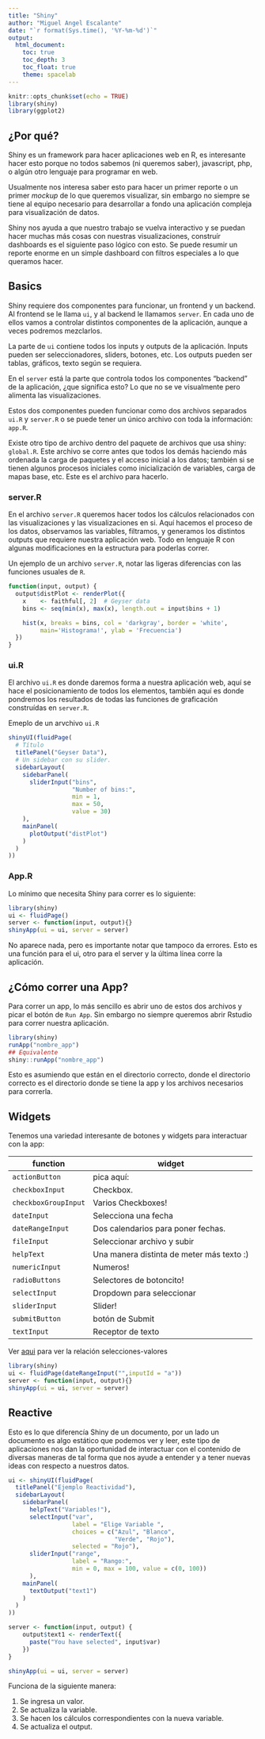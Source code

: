 ```yaml
---
title: "Shiny"
author: "Miguel Angel Escalante"
date: "`r format(Sys.time(), '%Y-%m-%d')`"
output:
  html_document:
    toc: true
    toc_depth: 3
    toc_float: true
    theme: spacelab
---
```

```r
knitr::opts_chunk$set(echo = TRUE)
library(shiny)
library(ggplot2)
```

## ¿Por qué?

Shiny es un framework para hacer aplicaciones web en R, es interesante hacer esto porque no todos sabemos (ni queremos saber), javascript, php, o algún otro lenguaje para programar en web.

Usualmente nos interesa saber esto para hacer un primer reporte o un primer *mockup* de lo que queremos visualizar, sin embargo no siempre se tiene al equipo necesario para desarrollar a fondo una aplicación compleja para visualización de datos. 

Shiny nos ayuda a que nuestro trabajo se vuelva interactivo y se puedan hacer muchas más cosas con nuestras visualizaciones, construír dashboards es el siguiente paso lógico con esto. Se puede resumir un reporte enorme en un simple dashboard con filtros especiales a lo que queramos hacer. 

## Basics

Shiny requiere dos componentes para funcionar, un frontend y un backend. Al frontend se le llama `ui`, y al backend le llamamos `server`. En cada uno de ellos vamos a controlar distintos componentes de la aplicación, aunque a veces podremos mezclarlos. 

La parte de `ui` contiene todos los inputs y outputs de la aplicación. Inputs pueden ser seleccionadores, sliders, botones, etc. Los outputs pueden ser tablas, gráficos, texto según se requiera. 

En el `server` está  la parte que controla todos los componentes "backend" de la aplicación, ¿que significa esto? Lo que no se ve visualmente pero alimenta las visualizaciones. 

Estos dos componentes pueden funcionar como dos archivos separados `ui.R` y `server.R` o se puede tener un único archivo con toda la información: `app.R`. 

Existe otro tipo de archivo dentro del paquete de archivos que usa shiny: `global.R`. Este archivo se corre antes que todos los demás haciendo más ordenada la carga de paquetes y el acceso inicial a los datos; también si se tienen algunos procesos iniciales como inicialización de variables, carga de mapas base, etc. Este es el archivo para hacerlo.

### server.R
En el archivo `server.R` queremos hacer todos los cálculos relacionados con las visualizaciones y las visualizaciones en si. Aquí hacemos el proceso de los datos, observamos las variables, filtramos, y generamos los distintos outputs que requiere nuestra aplicación web. Todo en lenguaje R con algunas modificaciones en la estructura para poderlas correr. 

Un ejemplo de un archivo `server.R`, notar las ligeras diferencias con las funciones usuales de `R`. 

```r
function(input, output) {
  output$distPlot <- renderPlot({
    x    <- faithful[, 2]  # Geyser data
    bins <- seq(min(x), max(x), length.out = input$bins + 1)

    hist(x, breaks = bins, col = 'darkgray', border = 'white',
         main='Histograma!', ylab = 'Frecuencia')
  })
}
```

### ui.R
El archivo `ui.R` es donde daremos forma a nuestra aplicación web, aquí se hace el posicionamiento de todos los elementos, también aquí es donde pondremos los resultados de todas las funciones de graficación construídas en `server.R`.

Emeplo de un arvchivo `ui.R`
```r
shinyUI(fluidPage(
  # Título
  titlePanel("Geyser Data"),
  # Un sidebar con su slider.
  sidebarLayout(
    sidebarPanel(
      sliderInput("bins",
                  "Number of bins:",
                  min = 1,
                  max = 50,
                  value = 30)
    ),
    mainPanel(
      plotOutput("distPlot")
    )
  )
))
```

### App.R
Lo mínimo que necesita Shiny para correr es lo siguiente:
```r
library(shiny)
ui <- fluidPage()
server <- function(input, output){}
shinyApp(ui = ui, server = server)
```
No aparece nada, pero es importante notar que tampoco da errores. Esto es una función para el ui, otro para el server y la última línea corre la aplicación.

## ¿Cómo correr una App?

Para correr un app, lo más sencillo es abrir uno de estos dos archivos y picar el botón de `Run App`. Sin embargo no siempre queremos abrir Rstudio para correr nuestra aplicación. 

```r
library(shiny)
runApp("nombre_app")
## Equivalente 
shiny::runApp("nombre_app")
```
Esto es asumiendo que están en el directorio correcto, donde el directorio correcto es el directorio donde se tiene la app y los archivos necesarios para correrla. 

## Widgets
Tenemos una variedad interesante de botones y widgets para interactuar con la app: 

function|widget
----------|-----------
`actionButton`| pica aquí:
`checkboxInput`| Checkbox.
`checkboxGroupInput`|Varios Checkboxes!
`dateInput`| Selecciona una fecha
`dateRangeInput`| Dos calendarios para poner fechas. 
`fileInput`| Seleccionar archivo y subir
`helpText`| Una manera distinta de meter más texto :)
`numericInput`| Numeros!
`radioButtons`| Selectores de botoncito!
`selectInput`| Dropdown para seleccionar
`sliderInput`| Slider!
`submitButton`| botón de Submit
`textInput`| Receptor de texto

Ver [aqui](http://shiny.rstudio.com/gallery/widget-gallery.html) para ver la relación selecciones-valores

```r
library(shiny)
ui <- fluidPage(dateRangeInput("",inputId = "a"))
server <- function(input, output){}
shinyApp(ui = ui, server = server)
```

## Reactive

Esto es lo que diferencía Shiny de un documento, por un lado un documento es algo estático que podemos ver y leer, este tipo de aplicaciones nos dan la oportunidad de interactuar con el contenido de diversas maneras de tal forma que nos ayude a entender y a tener nuevas ideas con respecto a nuestros datos. 

```r

ui <- shinyUI(fluidPage(
  titlePanel("Ejemplo Reactividad"),
  sidebarLayout(
    sidebarPanel(
      helpText("Variables!"),
      selectInput("var", 
                  label = "Elige Variable ",
                  choices = c("Azul", "Blanco",
                              "Verde", "Rojo"),
                  selected = "Rojo"),
      sliderInput("range", 
                  label = "Rango:",
                  min = 0, max = 100, value = c(0, 100))
      ),
    mainPanel(
      textOutput("text1")
    )
  )
))

server <- function(input, output) {
    output$text1 <- renderText({ 
      paste("You have selected", input$var)
    })
}

shinyApp(ui = ui, server = server)
```

Funciona de la siguiente manera: 

1. Se ingresa un valor.
2. Se actualiza la variable.
3. Se hacen los cálculos correspondientes con la nueva variable. 
4. Se actualiza el output.

